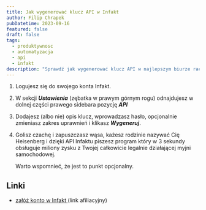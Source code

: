 ```yaml
---
title: Jak wygenerować klucz API w Infakt
author: Filip Chrapek
pubDatetime: 2023-09-16
featured: false
draft: false
tags:
  - produktywnosc
  - automatyzacja
  - api
  - infakt
description: "Sprawdź jak wygenerować klucz API w najlepszym biurze rachunkowym online w kilku super prostych krokach."
---
```




1. Logujesz się do swojego konta Infakt.

2. W sekcji **_Ustawienia_** (zębatka w prawym górnym rogu) odnajdujesz w dolnej części prawego sidebara pozycję **_API_**

3. Dodajesz (albo nie) opis klucz, wprowadzasz hasło, opcjonalnie zmieniasz zakres uprawnień i klikasz **_Wygeneruj_**.

4. Golisz czachę i zapuszczasz wąsa, każesz rodzinie nazywać Cię Heisenberg i dzięki API Infaktu piszesz program który w 3 sekundy obsługuje miliony zysku z Twojej całkowicie legalnie działającej myjni samochodowej.

   Warto wspomnieć, że jest to punkt opcjonalny.

<BlogPostImage
  src={heisenbergHat}
  alt="Ty, po wygenerowniu klucza API w Infakt"
  figcaption="Ty, po wygenerowniu klucza API w Infakt"
/>

## Linki

- <a href="https://www.infakt.pl/polecam/fchrapek-infakt" target="_blank">
    załóż konto w Infakt
  </a> (link afiliacyjny)
